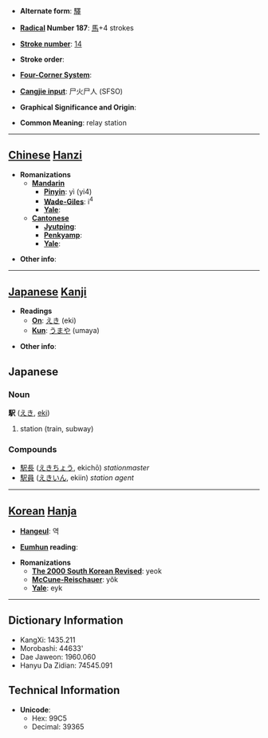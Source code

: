 * '''Alternate form''': [[驛]]

* '''[[Wiktionary:Chinese radical index| Radical]] Number 187''': [[Wiktionary:Chinese radical index 馬|馬]]+4 strokes

* '''[[Wiktionary:Chinese total strokes index|Stroke number]]''': [[Wiktionary:Chinese total strokes index 14|14]]

* '''Stroke order''': 

* '''[[Wiktionary:Chinese four corner index|Four-Corner System]]''': 

* '''[[Wiktionary:Chinese Cangjie index|Cangjie input]]''': 尸火尸人 (SFSO)

* '''Graphical Significance and Origin''': 

* '''Common Meaning''': relay station

----

== [[Chinese]] [[Hanzi]] ==

* '''Romanizations'''
** '''[[Mandarin]]'''
*** '''[[Pinyin]]''': yì (yi4)
*** '''[[Wade-Giles]]''': i<sup>4</sup>
*** '''[[Yale]]''': 
** '''[[Cantonese]]'''
*** '''[[Jyutping]]''':
*** '''[[Penkyamp]]''': 
*** '''[[Yale]]''': 

* '''Other info''': 

----

== [[Japanese]] [[Kanji]] ==

* '''Readings'''
** '''[[On]]''': [[えき]] (eki)
** '''[[Kun]]''': [[うまや]] (umaya)

* '''Other info''':  

== Japanese ==
=== Noun ===
'''駅''' ([[えき]], [[eki]])

# station (train, subway)

=== Compounds ===
* [[駅長]] ([[えきちょう]], ekichō) ''stationmaster''
* [[駅員]] ([[えきいん]], ekiin) ''station agent''

----


== [[Korean]] [[Hanja]] ==

* '''[[Hangeul]]''': 역

* '''[[Eumhun]] reading''': 

* '''Romanizations'''
** '''[[The 2000 South Korean Revised Romanization|The 2000 South Korean Revised]]''': yeok
** '''[[McCune-Reischauer]]''': yŏk
** '''[[Yale]]''': eyk

----

== Dictionary Information ==

* KangXi: 1435.211
* Morobashi: 44633'
* Dae Jaweon: 1960.060
* Hanyu Da Zidian: 74545.091

== Technical Information ==

* '''Unicode''':
** Hex: 99C5
** Decimal: 39365